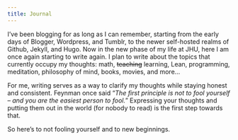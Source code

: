 ```yaml
---
title: Journal
---
```


I've been blogging for as long as I can remember, starting from the early days of Blogger, Wordpress, and Tumblr, to the newer self-hosted realms of Github, Jekyll, and Hugo. Now in the new phase of my life at JHU, here I am once again starting to write again. I plan to write about the topics that currently occupy my thoughts: math, <s>teaching</s> learning, Lean, programming, meditation, philosophy of mind, books, movies, and more...

For me, writing serves as a way to clarify my thoughts while staying honest and consistent. 
Feynman once said "*The first principle is not to fool yourself – and you are the easiest person to fool.*" 
Expressing your thoughts and putting them out in the world (for nobody to read) is the first step towards that.
<!-- 
The title of this post is a meditation prompt by Sam Harris.
I'm serious about practicing meditation and mindfulness, but regrettably, not very good at it. 
Whenever I catch myself doing something I would rather not (like procrastinating writing), I just remind myself to *Begin Again*. -->

So here's to not fooling yourself and to new beginnings. 
